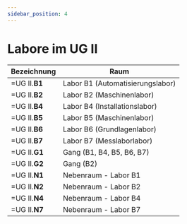 ```yaml
---
sidebar_position: 4
---
```


# Labore im UG II


|Bezeichnung | Raum |
|----|----|
|=UG II.**B1**| Labor B1 (Automatisierungslabor)  |
|=UG II.**B2**| Labor B2 (Maschinenlabor)         |
|=UG II.**B4**| Labor B4 (Installationslabor)     |
|=UG II.**B5**| Labor B5 (Maschinenlabor)         |
|=UG II.**B6**| Labor B6 (Grundlagenlabor)        |
|=UG II.**B7**| Labor B7 (Messlaborlabor)         |
|=UG II.**G1**| Gang (B1, B4, B5, B6, B7)         |
|=UG II.**G2**| Gang (B2)                         |
|=UG II.**N1**| Nebenraum - Labor B1              |
|=UG II.**N2**| Nebenraum - Labor B2              |
|=UG II.**N4**| Nebenraum - Labor B4              |
|=UG II.**N7**| Nebenraum - Labor B7              |